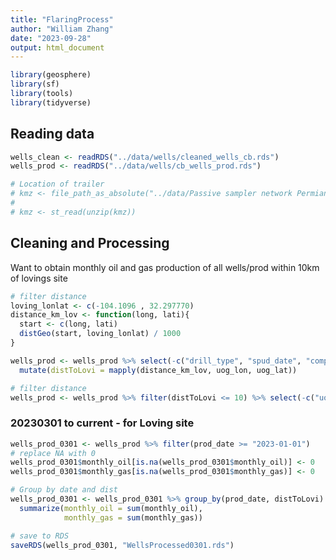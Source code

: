 ```yaml
---
title: "FlaringProcess"
author: "William Zhang"
date: "2023-09-28"
output: html_document
---
```

```r
library(geosphere)
library(sf)
library(tools)
library(tidyverse)
```

## Reading data
```r
wells_clean <- readRDS("../data/wells/cleaned_wells_cb.rds")
wells_prod <- readRDS("../data/wells/cb_wells_prod.rds")
```

```r
# Location of trailer
# kmz <- file_path_as_absolute("../data/Passive sampler network Permian 3.kmz")
# 
# kmz <- st_read(unzip(kmz))
```

## Cleaning and Processing
Want to obtain monthly oil and gas production of all wells/prod within 10km of lovings site
```r
# filter distance
loving_lonlat <- c(-104.1096 , 32.297770)
distance_km_lov <- function(long, lati){
  start <- c(long, lati)
  distGeo(start, loving_lonlat) / 1000
}

wells_prod <- wells_prod %>% select(-c("drill_type", "spud_date", "completion_date", "first_prod_date", "last_prod_date", "Operator.Company.Name"))%>% 
  mutate(distToLovi = mapply(distance_km_lov, uog_lon, uog_lat))
```
```r
# filter distance
wells_prod <- wells_prod %>% filter(distToLovi <= 10) %>% select(-c("uog_lon", "uog_lat", "well_status_p", "well_status", "prod_type_p", "production_type"))
```


### 20230301 to current - for Loving site
```r
wells_prod_0301 <- wells_prod %>% filter(prod_date >= "2023-01-01")
# replace NA with 0
wells_prod_0301$monthly_oil[is.na(wells_prod_0301$monthly_oil)] <- 0
wells_prod_0301$monthly_gas[is.na(wells_prod_0301$monthly_gas)] <- 0
```
```r
# Group by date and dist
wells_prod_0301 <- wells_prod_0301 %>% group_by(prod_date, distToLovi) %>% 
  summarize(monthly_oil = sum(monthly_oil),
            monthly_gas = sum(monthly_gas))
```
```r
# save to RDS
saveRDS(wells_prod_0301, "WellsProcessed0301.rds")
```

